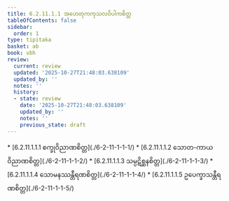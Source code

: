 ```yaml
---
title: 6.2.11.1.1 အဟေတုကကုသလဝိပါကစိတ္တ
tableOfContents: false
sidebar:
  order: 1
type: tipitaka
basket: ab
book: vbh
review:
  current: review
  updated: '2025-10-27T21:48:03.638109'
  updated_by: ''
  notes: ''
  history:
  - state: review
    date: '2025-10-27T21:48:03.638109'
    updated_by: ''
    notes: ''
    previous_state: draft
---
```



<ReviewStatus review={frontmatter.review} showDetails={true} />

<HypothesisAnnotation frontmatter={frontmatter} />

<DynamicBreadcrumb />



<TableOfContents book="vbh" section="6.2.11.1.1">
* [6.2.11.1.1.1 စက္ခုဝိညာဏစိတ္တ](./6-2-11-1-1-1/)
* [6.2.11.1.1.2 သောတ-ကာယဝိညာဏစိတ္တ](./6-2-11-1-1-2/)
* [6.2.11.1.1.3 သမ္ပဋိစ္ဆနစိတ္တ](./6-2-11-1-1-3/)
* [6.2.11.1.1.4 သောမနဿန္တီရဏစိတ္တ](./6-2-11-1-1-4/)
* [6.2.11.1.1.5 ဥပေက္ခာသန္တီရဏစိတ္တ](./6-2-11-1-1-5/)
</TableOfContents>